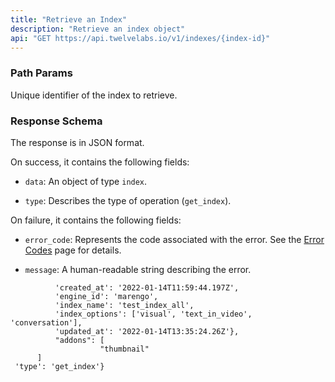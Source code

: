 ```yaml
---
title: "Retrieve an Index"
description: "Retrieve an index object"
api: "GET https://api.twelvelabs.io/v1/indexes/{index-id}"
---
```


### Path Params

<ParamField path="index-id" type="string">
  Unique identifier of the index to retrieve.
</ParamField>

### Response Schema

The response is in JSON format.

On success, it contains the following fields:

- `data`: An object of type `index`.

- `type`: Describes the type of operation (`get_index`).

On failure, it contains the following fields:

- `error_code`: Represents the code associated with the error. See the
  [Error Codes](/reference/api-reference/error-codes) page for details.

- `message`: A human-readable string describing the error.

<ResponseExample>

```json{'data': {'_id': '61e165b061c43d6d9b73627b',
          'created_at': '2022-01-14T11:59:44.197Z',
          'engine_id': 'marengo',
          'index_name': 'test_index_all',
          'index_options': ['visual', 'text_in_video', 'conversation'],
          'updated_at': '2022-01-14T13:35:24.26Z'},
          "addons": [
                    "thumbnail"
	  ]
 'type': 'get_index'}
```

</ResponseExample>
